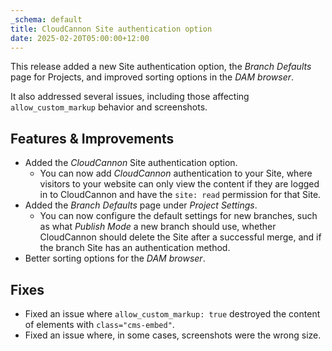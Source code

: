 ```yaml
---
_schema: default
title: CloudCannon Site authentication option
date: 2025-02-20T05:00:00+12:00
---
```

This release added a new Site authentication option, the *Branch Defaults* page for Projects, and improved sorting options in the *DAM browser*.

It also addressed several issues, including those affecting `allow_custom_markup` behavior and screenshots.

## Features & Improvements

* Added the *CloudCannon* Site authentication option.
  * You can now add *CloudCannon* authentication to your Site, where visitors to your website can only view the content if they are logged in to CloudCannon and have the `site: read` permission for that Site.
* Added the *Branch Defaults* page under *Project Settings*.
  * You can now configure the default settings for new branches, such as what *Publish Mode* a new branch should use, whether CloudCannon should delete the Site after a successful merge, and if the branch Site has an authentication method.
* Better sorting options for the *DAM browser*.

## Fixes

* Fixed an issue where `allow_custom_markup: true` destroyed the content of elements with `class="cms-embed"`.
* Fixed an issue where, in some cases, screenshots were the wrong size.